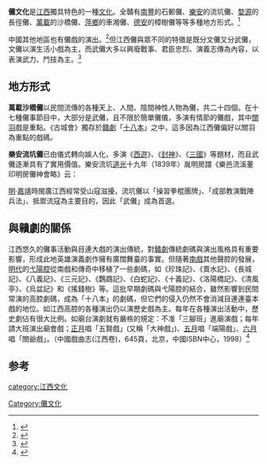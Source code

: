 '''儺文化'''是[[江西|江西]]獨具特色的一種[[文化|文化]]。全贛有[[南豐|南豐]]的石郵儺、[[樂安|樂安]]的流坑儺、[[婺源|婺源]]的長徑儺、[[萬載|萬載]]的沙橋儺、[[萍鄉|萍鄉]]的車湘儺、[[德安|德安]]的樟樹儺等等多種地方形式。<ref>{{Cite news |url=http://www.gz.xinhuanet.com/zfpd/trdq/dj/gnsf.htm |title=古傩神风：傩戏之乡--德江 |accessdate=2021-12-17 |archive-date=2021-12-17 |archive-url=https://web.archive.org/web/20211217024138/http://www.gz.xinhuanet.com/zfpd/trdq/dj/gnsf.htm |dead-url=no }}</ref>

中國其他地區也有儺戲的演出。<ref>{{Cite news |url=https://www.chinanews.com.cn/cul/2011/11-30/3498286.shtml |title=专家：全国19个省市保存有傩文化——中新网 |accessdate=2021-12-17 |archive-date=2021-12-17 |archive-url=https://web.archive.org/web/20211217024129/https://www.chinanews.com.cn/cul/2011/11-30/3498286.shtml |dead-url=no }}</ref>但江西儺與眾不同的特徵是既分文儺又分武儺，文儺以演生活小戲為主，而武儺大多以興廢戰事、君臣忠烈、演義志傳為內容，以表演武力、鬥技為主。<ref>{{Cite news |url=http://www.xinhuanet.com/culture/2018-04/14/c_1122680766.htm |title=江西萍乡：传承傩文化-新华网 |accessdate=2021-12-17 |archive-date=2021-12-17 |archive-url=https://web.archive.org/web/20211217024131/http://www.xinhuanet.com/culture/2018-04/14/c_1122680766.htm |dead-url=no }}</ref>

==地方形式==

'''萬載沙橋儺'''以民間流傳的各種天上、人間、陰間神性人物為儺，共二十四個。在十七種儺事節目中，大部分是武儺，且不限於簡單儺儀，多演有情節的儺戲，其中[[關羽|關羽]]戲是重點。《古城會》獨存於[[贛劇|贛劇]]「[[江湖十八本_(贛劇)|十八本]]」之中，這多因為江西儺偏好以關羽為重點的戲碼。

'''樂安流坑儺'''已由儀式轉向娛人化，多演《[[西遊記|西遊]]》、《[[封神榜|封神]]》、《[[三國演義|三國]]》等題材，而且武儺逐漸具有了實用價值。樂安流坑[[道光|道光]]十九年（1839年）胤明房譜《樂邑流溪董印明房儺神會略》云：

{{Quotation|古者歲終而時儺，吾鄉之舉此神，猶古之道也。我先祖立廟北垣，就拱宸門上架造敵樓。祭炎儲關帝，旁納諸儺神面。所由來者，吾族地居穀口，實為閩廣山寇經途，擾攘之時，屢遭其害。我先世嘗修武備，借戲舞以為訓練，內以靖其氛，亦外以禦其侮也。然而事雖近戲，而周禮部廢，似亦未敢厚非，一舉而兩得。古之人有行之者，吾何以未獨不然哉?因以紀其事。每年終月，弟子操習拳棍團牌。新春月之初，結合演戲，裝扮古傳，成部教演戰陣兵法。（《千古一村》，周鸞書，401頁）}}

[[明|明]]·[[嘉靖|嘉靖]]時閩廣江西經常受山寇滋擾，流坑儺以「操習拳棍團牌」、「成部教演戰陣兵法」、抵禦流寇為主要目的，因此「武儺」成為首選。

==與贛劇的關係==
江西悠久的儺事活動與目連大戲的演出傳統，對[[贛劇|贛劇]]傳統劇碼與演出風格具有重要影響，形成此地英雄演義劇作擁有廣闊舞臺的事實。但隨著[[南戲|南戲]]其他聲腔的發展，[[明代|明代]]的[[弋陽腔|弋陽腔]]從南戲和傳奇中移植了一些劇碼，如《珍珠記》、《賣水記》、《長城記》、《八義記》、《三元記》、《鸚鵡記》、《白蛇記》、《十義記》、《洛陽橋記》、《清風亭》、《烏盆記》和《搖錢樹》等。這批早期劇碼與弋陽腔的結合，雖然影響到民間常演的高腔劇碼，成為「十八本」的劇碼，但它們的侵入仍然不會消減目連連臺本戲的地位。如江西高腔的各種演出仍以演歷史戲為主。每年在各種演出活動中，歷史劇佔有很大比例。如廟台演劇就有嚴格的規定：不准「三腳班」進廟演戲；每年請大班演出廟會戲；[[正月|正月]]唱「五賢戲」(又稱「大神戲」)、[[五月|五月]]唱「端陽戲」、[[六月|六月]]唱「關爺戲」。（中國戲曲志(江西卷)，645頁，北京，中國ISBN中心，1998）<ref>{{Cite news |url=http://www.xinhuanet.com//local/2017-06/12/c_1121128048.htm |title=傩文化传承：比起傩面具，更需要关注的是傩汉-新华网 |accessdate=2021-12-17 |archive-date=2021-05-24 |archive-url=https://web.archive.org/web/20210524161330/http://www.xinhuanet.com//local/2017-06/12/c_1121128048.htm |dead-url=no }}</ref>

==参考==
{{reflist}}

[[category:江西文化|category:江西文化]]
[[Category:儺文化|Category:儺文化]]